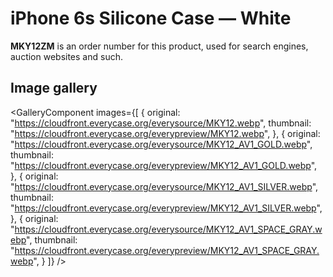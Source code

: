 
# iPhone 6s Silicone Case — White

<Callout type='info' emoji='👉🏻'>**MKY12ZM** is an order number for this product, used for search engines, auction websites and such.</Callout>

## Image gallery

<GalleryComponent
    images={[
      {
        original: "https://cloudfront.everycase.org/everysource/MKY12.webp",
        thumbnail: "https://cloudfront.everycase.org/everypreview/MKY12.webp",
      },
      {
        original: "https://cloudfront.everycase.org/everysource/MKY12_AV1_GOLD.webp",
        thumbnail: "https://cloudfront.everycase.org/everypreview/MKY12_AV1_GOLD.webp",
      },
      {
        original: "https://cloudfront.everycase.org/everysource/MKY12_AV1_SILVER.webp",
        thumbnail: "https://cloudfront.everycase.org/everypreview/MKY12_AV1_SILVER.webp",
      },
      {
        original: "https://cloudfront.everycase.org/everysource/MKY12_AV1_SPACE_GRAY.webp",
        thumbnail: "https://cloudfront.everycase.org/everypreview/MKY12_AV1_SPACE_GRAY.webp",
      }
    ]}
  />
